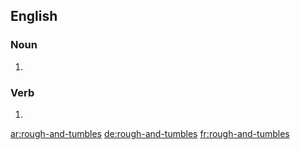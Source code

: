 {{also|rough and tumbles}}
==English==

===Noun===
{{head|en|noun plural form}}

# {{plural of|rough-and-tumble|lang=en}}

===Verb===
{{head|en|verb form}}

# {{en-third-person singular of|rough-and-tumble}}

[[ar:rough-and-tumbles]]
[[de:rough-and-tumbles]]
[[fr:rough-and-tumbles]]
